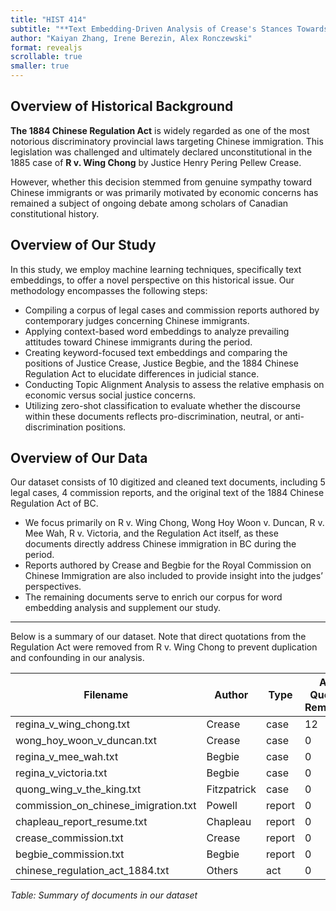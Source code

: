 ```yaml
---
title: "HIST 414"
subtitle: "**Text Embedding-Driven Analysis of Crease's Stances Towards Chinese Immigrants with Evidence from Legal Cases**"
author: "Kaiyan Zhang, Irene Berezin, Alex Ronczewski"
format: revealjs
scrollable: true
smaller: true
---
```


## Overview of Historical Background 

**The 1884 Chinese Regulation Act** is widely regarded as one of the most notorious discriminatory provincial laws targeting Chinese immigration. This legislation was challenged and ultimately declared unconstitutional in the 1885 case of **R v. Wing Chong** by Justice Henry Pering Pellew Crease. 

However, whether this decision stemmed from genuine sympathy toward Chinese immigrants or was primarily motivated by economic concerns has remained a subject of ongoing debate among scholars of Canadian constitutional history.


## Overview of Our Study

In this study, we employ machine learning techniques, specifically text embeddings, to offer a novel perspective on this historical issue. Our methodology encompasses the following steps:

- Compiling a corpus of legal cases and commission reports authored by contemporary judges concerning Chinese immigrants.
- Applying context-based word embeddings to analyze prevailing attitudes toward Chinese immigrants during the period.
- Creating keyword-focused text embeddings and comparing the positions of Justice Crease, Justice Begbie, and the 1884 Chinese Regulation Act to elucidate differences in judicial stance.
- Conducting Topic Alignment Analysis to assess the relative emphasis on economic versus social justice concerns.
- Utilizing zero-shot classification to evaluate whether the discourse within these documents reflects pro-discrimination, neutral, or anti-discrimination positions.

## Overview of Our Data

Our dataset consists of 10 digitized and cleaned text documents, including 5 legal cases, 4 commission reports, and the original text of the 1884 Chinese Regulation Act of BC.

- We focus primarily on R v. Wing Chong, Wong Hoy Woon v. Duncan, R v. Mee Wah, R v. Victoria, and the Regulation Act itself, as these documents directly address Chinese immigration in BC during the period. 
- Reports authored by Crease and Begbie for the Royal Commission on Chinese Immigration are also included to provide insight into the judges’ perspectives. 
- The remaining documents serve to enrich our corpus for word embedding analysis and supplement our study.

----

Below is a summary of our dataset. Note that direct quotations from the Regulation Act were removed from R v. Wing Chong to prevent duplication and confounding in our analysis.

| Filename                         | Author      | Type   | Act Quotes Removed |
|-----------------------------------|------------|--------|----------------------------|
| regina_v_wing_chong.txt           | Crease     | case   | 12                         |
| wong_hoy_woon_v_duncan.txt        | Crease     | case   | 0                          |
| regina_v_mee_wah.txt              | Begbie     | case   | 0                          |
| regina_v_victoria.txt             | Begbie     | case   | 0                          |
| quong_wing_v_the_king.txt         | Fitzpatrick| case   | 0                          |
| commission_on_chinese_imigration.txt | Powell  | report | 0                          |
| chapleau_report_resume.txt        | Chapleau   | report | 0                          |
| crease_commission.txt             | Crease     | report | 0                          |
| begbie_commission.txt             | Begbie     | report | 0                          |
| chinese_regulation_act_1884.txt   | Others     | act    | 0                          |

*Table: Summary of documents in our dataset*

